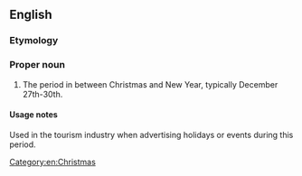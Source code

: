 ==English==

===Etymology===
{{rfe|betwixt and Christmas?!|lang=en}}

===Proper noun===
{{en-proper noun}}

# {{UK|slang}} The period in between Christmas and New Year, typically December 27th-30th. 

====Usage notes====
Used in the tourism industry when advertising holidays or events during this period.
<!--
===Quotations===
* [http://www.halifaxcourier.co.uk/festive-breaks/Twixmas-Special-at-Disneyland-Resort.3151906.jp Halifax Courier]
*: insert quote here
* [http://www.cairngorm-travel.co.uk/twixmas.htm] [http://www.centrestar.co.uk/07twixmas.html Cairngorm Travel]
*: insert quote here
-->

[[Category:en:Christmas]]